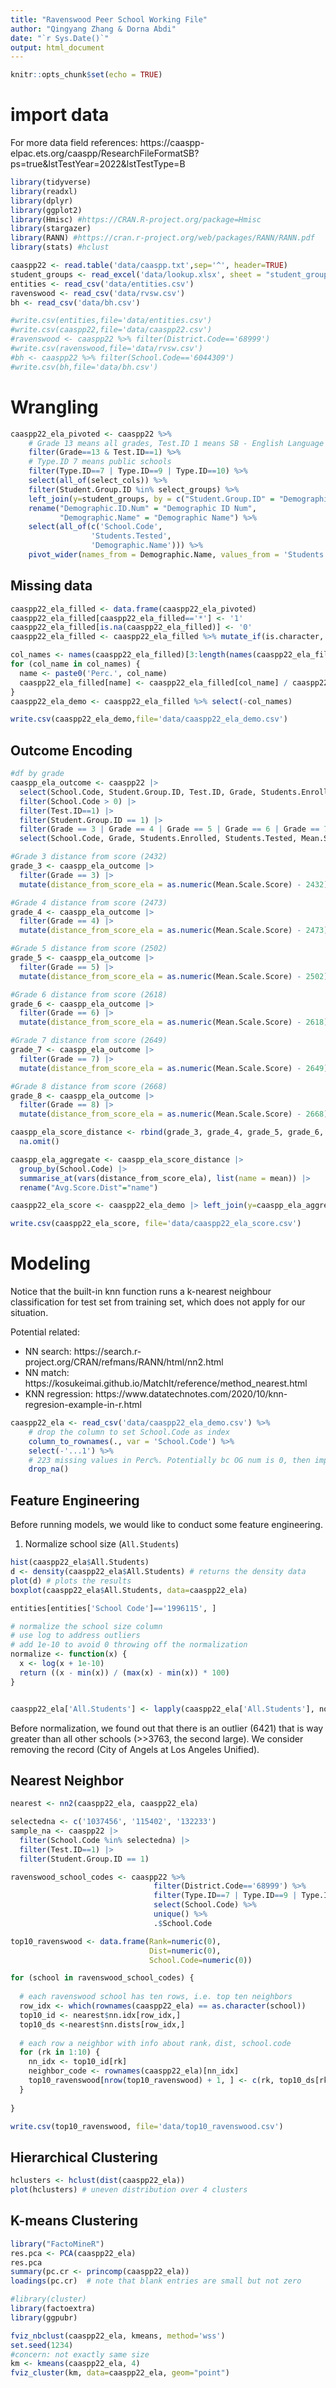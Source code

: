 ```yaml
---
title: "Ravenswood Peer School Working File"
author: "Qingyang Zhang & Dorna Abdi"
date: "`r Sys.Date()`"
output: html_document
---
```


```r
knitr::opts_chunk$set(echo = TRUE)
```


# import data

For more data field references: https://caaspp-elpac.ets.org/caaspp/ResearchFileFormatSB?ps=true&lstTestYear=2022&lstTestType=B

```r
library(tidyverse)
library(readxl)
library(dplyr)
library(ggplot2)
library(Hmisc) #https://CRAN.R-project.org/package=Hmisc
library(stargazer)
library(RANN) #https://cran.r-project.org/web/packages/RANN/RANN.pdf
library(stats) #hclust
```

```r
caaspp22 <- read.table('data/caaspp.txt',sep='^', header=TRUE)
student_groups <- read_excel('data/lookup.xlsx', sheet = "student_groups")
entities <- read_csv('data/entities.csv')
ravenswood <- read_csv('data/rvsw.csv') 
bh <- read_csv('data/bh.csv') 
```

```r
#write.csv(entities,file='data/entities.csv')
#write.csv(caaspp22,file='data/caaspp22.csv')
#ravenswood <- caaspp22 %>% filter(District.Code=='68999')
#write.csv(ravenswood,file='data/rvsw.csv')
#bh <- caaspp22 %>% filter(School.Code=='6044309')
#write.csv(bh,file='data/bh.csv')
```

# Wrangling

```r
caaspp22_ela_pivoted <- caaspp22 %>% 
    # Grade 13 means all grades, Test.ID 1 means SB - English Language Arts/Literacy,
    filter(Grade==13 & Test.ID==1) %>%
    # Type.ID 7 means public schools
    filter(Type.ID==7 | Type.ID==9 | Type.ID==10) %>%
    select(all_of(select_cols)) %>%
    filter(Student.Group.ID %in% select_groups) %>%
    left_join(y=student_groups, by = c("Student.Group.ID" = "Demographic ID")) %>% 
    rename("Demographic.ID.Num" = "Demographic ID Num",
           "Demographic.Name" = "Demographic Name") %>%
    select(all_of(c('School.Code',
                  'Students.Tested',
                  'Demographic.Name'))) %>%
    pivot_wider(names_from = Demographic.Name, values_from = 'Students.Tested')
```

## Missing data

```r
caaspp22_ela_filled <- data.frame(caaspp22_ela_pivoted)
caaspp22_ela_filled[caaspp22_ela_filled=='*'] <- '1'
caaspp22_ela_filled[is.na(caaspp22_ela_filled)] <- '0'
caaspp22_ela_filled <- caaspp22_ela_filled %>% mutate_if(is.character, as.numeric)
```

```r
col_names <- names(caaspp22_ela_filled)[3:length(names(caaspp22_ela_filled))]
for (col_name in col_names) {
  name <- paste0('Perc.', col_name)
  caaspp22_ela_filled[name] <- caaspp22_ela_filled[col_name] / caaspp22_ela_filled$`All.Students` * 100
}
caaspp22_ela_demo <- caaspp22_ela_filled %>% select(-col_names)

write.csv(caaspp22_ela_demo,file='data/caaspp22_ela_demo.csv')
```

## Outcome Encoding

```r
#df by grade
caaspp_ela_outcome <- caaspp22 |>
  select(School.Code, Student.Group.ID, Test.ID, Grade, Students.Enrolled, Students.Tested, Mean.Scale.Score) |>
  filter(School.Code > 0) |>
  filter(Test.ID==1) |>
  filter(Student.Group.ID == 1) |>
  filter(Grade == 3 | Grade == 4 | Grade == 5 | Grade == 6 | Grade == 7 | Grade == 8) |>
  select(School.Code, Grade, Students.Enrolled, Students.Tested, Mean.Scale.Score)

#Grade 3 distance from score (2432)
grade_3 <- caaspp_ela_outcome |>
  filter(Grade == 3) |>
  mutate(distance_from_score_ela = as.numeric(Mean.Scale.Score) - 2432)

#Grade 4 distance from score (2473)
grade_4 <- caaspp_ela_outcome |>
  filter(Grade == 4) |>
  mutate(distance_from_score_ela = as.numeric(Mean.Scale.Score) - 2473)

#Grade 5 distance from score (2502)
grade_5 <- caaspp_ela_outcome |>
  filter(Grade == 5) |>
  mutate(distance_from_score_ela = as.numeric(Mean.Scale.Score) - 2502)

#Grade 6 distance from score (2618)
grade_6 <- caaspp_ela_outcome |>
  filter(Grade == 6) |>
  mutate(distance_from_score_ela = as.numeric(Mean.Scale.Score) - 2618)

#Grade 7 distance from score (2649)
grade_7 <- caaspp_ela_outcome |>
  filter(Grade == 7) |>
  mutate(distance_from_score_ela = as.numeric(Mean.Scale.Score) - 2649)

#Grade 8 distance from score (2668)
grade_8 <- caaspp_ela_outcome |>
  filter(Grade == 8) |>
  mutate(distance_from_score_ela = as.numeric(Mean.Scale.Score) - 2668)

caaspp_ela_score_distance <- rbind(grade_3, grade_4, grade_5, grade_6, grade_7, grade_8) |>
  na.omit()

caaspp_ela_aggregate <- caaspp_ela_score_distance |>
  group_by(School.Code) |>
  summarise_at(vars(distance_from_score_ela), list(name = mean)) |>
  rename("Avg.Score.Dist"="name")

```

```r
caaspp22_ela_score <- caaspp22_ela_demo |> left_join(y=caaspp_ela_aggregate, by = c("School.Code" = "School.Code"))

write.csv(caaspp22_ela_score, file='data/caaspp22_ela_score.csv')
```

# Modeling
Notice that the built-in knn function runs a k-nearest neighbour classification for test set from training set, which does not apply for our situation. 

Potential related: 

*   NN search: https://search.r-project.org/CRAN/refmans/RANN/html/nn2.html
*   NN match: https://kosukeimai.github.io/MatchIt/reference/method_nearest.html
*   KNN regression: https://www.datatechnotes.com/2020/10/knn-regresion-example-in-r.html

```r
caaspp22_ela <- read_csv('data/caaspp22_ela_demo.csv') %>%
    # drop the column to set School.Code as index
    column_to_rownames(., var = 'School.Code') %>%
    select(-'...1') %>%
    # 223 missing values in Perc%. Potentially bc OG num is 0, then impute 0? drop for now
    drop_na()
```

## Feature Engineering
Before running models, we would like to conduct some feature engineering.

1. Normalize school size (`All.Students`)

```r
hist(caaspp22_ela$All.Students)
d <- density(caaspp22_ela$All.Students) # returns the density data
plot(d) # plots the results
boxplot(caaspp22_ela$All.Students, data=caaspp22_ela)

entities[entities['School Code']=='1996115', ]

# normalize the school size column
# use log to address outliers 
# add 1e-10 to avoid 0 throwing off the normalization
normalize <- function(x) {
  x <- log(x + 1e-10)
  return ((x - min(x)) / (max(x) - min(x)) * 100) 
}


caaspp22_ela['All.Students'] <- lapply(caaspp22_ela['All.Students'], normalize)
```

Before normalization, we found out that there is an outlier (6421) that is way greater than all other schools (>>3763, the second large). We consider removing the record (City of Angels at Los Angeles Unified).

## Nearest Neighbor

```r
nearest <- nn2(caaspp22_ela, caaspp22_ela)
```

```r
selectedna <- c('1037456', '115402', '132233')
sample_na <- caaspp22 |> 
  filter(School.Code %in% selectedna) |>
  filter(Test.ID==1) |>
  filter(Student.Group.ID == 1)
```


```r
ravenswood_school_codes <- caaspp22 %>% 
                                filter(District.Code=='68999') %>% 
                                filter(Type.ID==7 | Type.ID==9 | Type.ID==10) %>%
                                select(School.Code) %>% 
                                unique() %>% 
                                .$School.Code

top10_ravenswood <- data.frame(Rank=numeric(0), 
                               Dist=numeric(0),
                               School.Code=numeric(0))

for (school in ravenswood_school_codes) {
  
  # each ravenswood school has ten rows, i.e. top ten neighbors 
  row_idx <- which(rownames(caaspp22_ela) == as.character(school)) 
  top10_id <- nearest$nn.idx[row_idx,]
  top10_ds <-nearest$nn.dists[row_idx,]
  
  # each row a neighbor with info about rank，dist, school.code
  for (rk in 1:10) {
    nn_idx <- top10_id[rk]
    neighbor_code <- rownames(caaspp22_ela)[nn_idx]
    top10_ravenswood[nrow(top10_ravenswood) + 1, ] <- c(rk, top10_ds[rk], neighbor_code)  
  }
  
}

write.csv(top10_ravenswood, file='data/top10_ravenswood.csv')

```

## Hierarchical Clustering

```r
hclusters <- hclust(dist(caaspp22_ela))
plot(hclusters) # uneven distribution over 4 clusters
```
## K-means Clustering
```r
library("FactoMineR")
res.pca <- PCA(caaspp22_ela)
res.pca 
summary(pc.cr <- princomp(caaspp22_ela))
loadings(pc.cr)  # note that blank entries are small but not zero
```



```r
#library(cluster)
library(factoextra)
library(ggpubr)

fviz_nbclust(caaspp22_ela, kmeans, method='wss')
set.seed(1234)
#concern: not exactly same size
km <- kmeans(caaspp22_ela, 4)
fviz_cluster(km, data=caaspp22_ela, geom="point")

```